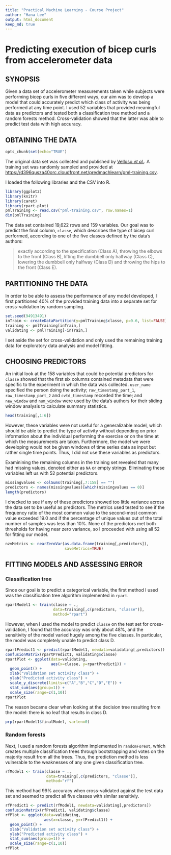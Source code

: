```yaml
---
title: "Practical Machine Learning - Course Project"
author: "Hana Lee"
output: html_document
keep_md: true
---
```


# Predicting execution of bicep curls from accelerometer data

## SYNOPSIS

Given a data set of accelerometer measurements taken while subjects were performing bicep curls in five different ways, our aim was to develop a model that could accurately predict which class of activity was being performed at any time point. I used 52 variables that provided meaningful data as predictors and tested both a classification tree method and a random forests method. Cross-validation showed that the latter was able to predict test data with high accuracy.

## OBTAINING THE DATA

```r
opts_chunk$set(echo="TRUE")
```

The original data set was collected and published by [Velloso _et al._](http://groupware.les.inf.puc-rio.br/har). A training set was randomly sampled and provided at [https://d396qusza40orc.cloudfront.net/predmachlearn/pml-training.csv](https://d396qusza40orc.cloudfront.net/predmachlearn/pml-training.csv).

I loaded the following libraries and the CSV into R.

```r
library(ggplot2)
library(knitr)
library(caret)
library(rpart.plot)
pmlTraining <- read.csv("pml-training.csv", row.names=1)
dim(pmlTraining)
```

The data set contained 19,622 rows and 159 variables. Our goal was to predict the final column, `classe`, which describes the type of bicep curl performed, according to one of the five classes defined by the data's authors:

> exactly according to the specification (Class A), throwing the elbows to the front (Class B), lifting the dumbbell only halfway (Class C), lowering the dumbbell only halfway (Class D) and throwing the hips to the front (Class E).

## PARTITIONING THE DATA

In order to be able to assess the performance of any model developed, I first partitioned 40% of the provided training data into a separate set for cross-validation by random sampling.

```r
set.seed(94913491)
inTrain <- createDataPartition(y=pmlTraining$classe, p=0.6, list=FALSE)
training <- pmlTraining[inTrain,]
validating <- pmlTraining[-inTrain,]
```

I set aside the set for cross-validation and only used the remaining training data for exploratory data analysis and model fitting.

## CHOOSING PREDICTORS

An initial look at the 158 variables that could be potential predictors for `classe` showed that the first six columns contained metadata that were specific to the experiment in which the data was collected. `user_name` specified the person doing the activity; `raw_timestamp_part_1`, `raw_timestamp_part_2` and `cvtd_timestamp` recorded the time; and `new_window` and `num_window` were used by the data's authors for their sliding window analysis to calculate summary statistics.

```r
head(training[,1:6])
```

However, these variables were not useful for a generalizable model, which should be able to predict the type of activity without depending on prior information about the individual performing the exercise or on the time at which the measurements are taken. Furthermore, the model we were developing would not be given windows of time series data as input but rather single time points. Thus, I did not use these variables as predictors.

Examinining the remaining columns in the training set revealed that many had missing values, denoted either as `NA` or empty strings. Eliminating these variables left us with 52 potential predictors.

```r
missingvalues <- colSums(training[,7:158] == "")
predictors <- names(missingvalues)[which(missingvalues == 0)]
length(predictors)
```

I checked to see if any of these predictors showed too little variance across the data set to be useful as predictors. The metrics used tested to see if the frequency ratio of the most common value to the second-most common value exceeded 19.0 and if the percentage of unique values out of the total number of samples was less than 10%. None of the predictors met both thresholds for having near zero variance, so I proceeded with using all 52 for fitting our model.

```r
nzvMetrics <- nearZeroVar(as.data.frame(training[,predictors]),
                          saveMetrics=TRUE)
```

## FITTING MODELS AND ASSESSING ERROR

### Classification tree

Since our goal is to predict a categorical variable, the first method I used was the classification tree algorithm implemented in `rpart`.

```r
rpartModel1 <- train(classe ~ ., 
                     data=training[,c(predictors, "classe")], 
                     method="rpart")
```

However, when I used the model to predict `classe` on the test set for cross-validation, I found that the accuracy was only about 48%, and the sensitivity of the model varied hugely among the five classes. In particular, the model was completely unable to predict class D.

```r
rpartPredict1 <- predict(rpartModel1, newdata=validating[,predictors])
confusionMatrix(rpartPredict1, validating$classe)
rpartPlot <- ggplot(data=validating, 
                    aes(x=classe, y=rpartPredict1)) +
  geom_point() + 
  xlab("Validation set activity class") +
  ylab("Predicted activity class") +
  scale_y_discrete(limits=c("A","B","C","D","E")) +
  stat_sum(aes(group=1)) +
  scale_size(range=c(1,10))
rpartPlot
```

The reason became clear when looking at the decision tree resulting from the model: there is no leaf that results in class D.

```r
prp(rpartModel1$finalModel, varlen=0)
```

### Random forests

Next, I used a random forests algorithm implemented in `randomForest`, which creates multiple classification trees through bootstrapping and votes on the majority result from all the trees. Thus, the prediction method is less vulnerable to the weaknesses of any one given classification tree.

```r
rfModel1 <- train(classe ~ .,
                  data=training[,c(predictors, "classe")],
                  method="rf")
```

This method had 99% accuracy when cross-validated against the test data set and seemed to predict all five classes with similar sensitiviy.

```r
rfPredict1 <- predict(rfModel1, newdata=validating[,predictors])
confusionMatrix(rfPredict1, validating$classe)
rfPlot <- ggplot(data=validating, 
                 aes(x=classe, y=rfPredict1)) +
  geom_point() + 
  xlab("Validation set activity class") +
  ylab("Predicted activity class") +
  stat_sum(aes(group=1)) +
  scale_size(range=c(1,10))
rfPlot
```

